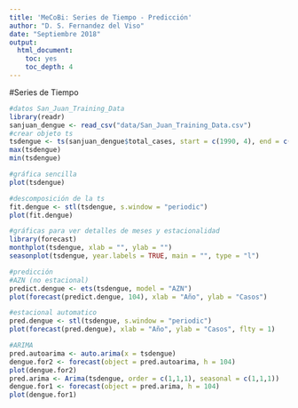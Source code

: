 ```yaml
---
title: 'MeCoBi: Series de Tiempo - Predicción'
author: "D. S. Fernandez del Viso"
date: "Septiembre 2018"
output:
  html_document:
    toc: yes
    toc_depth: 4
---
```

#Series de Tiempo


```r
#datos San_Juan_Training_Data
library(readr)
sanjuan_dengue <- read_csv("data/San_Juan_Training_Data.csv")
#crear objeto ts
tsdengue <- ts(sanjuan_dengue$total_cases, start = c(1990, 4), end = c(2009, 4), frequency = 52)
max(tsdengue)
min(tsdengue)
```

```r
#gráfica sencilla
plot(tsdengue)
```

```r
#descomposición de la ts
fit.dengue <- stl(tsdengue, s.window = "periodic")
plot(fit.dengue)
```

```r
#gráficas para ver detalles de meses y estacionalidad
library(forecast)
monthplot(tsdengue, xlab = "", ylab = "")
seasonplot(tsdengue, year.labels = TRUE, main = "", type = "l")
```

```r
#predicción
#AZN (no estacional)
predict.dengue <- ets(tsdengue, model = "AZN")
plot(forecast(predict.dengue, 104), xlab = "Año", ylab = "Casos")
```

```r
#estacional automatico
pred.dengue <- stl(tsdengue, s.window = "periodic")
plot(forecast(pred.dengue), xlab = "Año", ylab = "Casos", flty = 1)
```

```r
#ARIMA
pred.autoarima <- auto.arima(x = tsdengue)
dengue.for2 <- forecast(object = pred.autoarima, h = 104)
plot(dengue.for2)
pred.arima <- Arima(tsdengue, order = c(1,1,1), seasonal = c(1,1,1))
dengue.for1 <- forecast(object = pred.arima, h = 104)
plot(dengue.for1)
```




